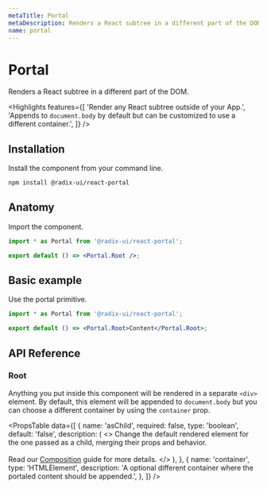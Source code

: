 ```yaml
---
metaTitle: Portal
metaDescription: Renders a React subtree in a different part of the DOM.
name: portal
---
```


# Portal

<Description>
  Renders a React subtree in a different part of the DOM.
</Description>

<Highlights
  features={[
    'Render any React subtree outside of your App.',
    'Appends to `document.body` by default but can be customized to use a different container.',
  ]}
/>

## Installation

Install the component from your command line.

```bash
npm install @radix-ui/react-portal
```

## Anatomy

Import the component.

```jsx
import * as Portal from '@radix-ui/react-portal';

export default () => <Portal.Root />;
```

## Basic example

Use the portal primitive.

```jsx
import * as Portal from '@radix-ui/react-portal';

export default () => <Portal.Root>Content</Portal.Root>;
```

## API Reference

### Root

Anything you put inside this component will be rendered in a separate `<div>` element. By default, this element will be appended to `document.body` but you can choose a different container by using the `container` prop.

<PropsTable
  data={[
    {
      name: 'asChild',
      required: false,
      type: 'boolean',
      default: 'false',
      description: (
        <>
          Change the default rendered element for the one passed as a child,
          merging their props and behavior.
          <br />
          <br />
          Read our <a href="../guides/composition">Composition</a> guide for more
          details.
        </>
      ),
    },
    {
      name: 'container',
      type: 'HTMLElement',
      description:
        'A optional different container where the portaled content should be appended.',
    },
  ]}
/>
